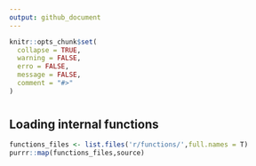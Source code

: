 ```yaml
---
output: github_document
---
```



```r
knitr::opts_chunk$set(
  collapse = TRUE,
  warning = FALSE,
  erro = FALSE,
  message = FALSE,
  comment = "#>"
)
```



# 


## **Loading internal functions**

```r
functions_files <- list.files('r/functions/',full.names = T)
purrr::map(functions_files,source)
```


